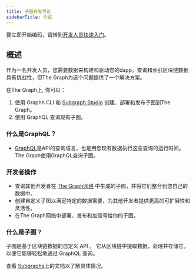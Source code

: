 ```yaml
---
title: 子图开发导论
sidebarTitle: 介绍
---
```


要立即开始编码，请转到[开发人员快速入门](/subgraphs/Quick-start/)。

## 概述

作为一名开发人员，您需要数据来构建和驱动您的dapp。查询和索引区块链数据具有挑战性，但The Graph为这个问题提供了一个解决方案。

在The Graph上, 你可以：

1. 使用 Graphh CLI 和 [Subgraph Studio](https://thegraph.com/studio/) 创建、部署和发布子图到The Graph。
2. 使用 GraphQL 查询现有子图。

### 什么是GraphQL？

- [GraphQL](https://graphql.org/learn/)是API的查询语言，也是用您现有数据执行这些查询的运行时间。The Graph使用GraphQL查询子图。

### 开发者操作

- 查询其他开发者在 [The Graph网络](https://thegraph.com/explorer) 中生成的子图，并将它们整合到您自己的数据中。
- 创建自定义子图以满足特定的数据需要，为其他开发者提供更高的可扩展性和灵活性。
- 在The Graph网络中部署、发布和加信号给你的子图。

### 什么是子图？

子图是基于区块链数据的自定义 API 。 它从区块链中提取数据，处理并存储它，以便它能够轻松地通过 GraphQL 查询。

查看 [Subgraphs](/subgraphs/developing/subgraphs/)上的文档以了解具体情况。
